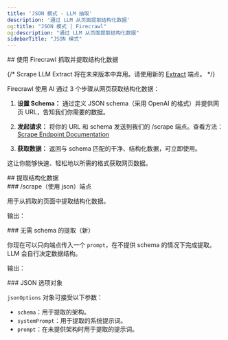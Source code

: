 ```yaml
---
title: 'JSON 模式 - LLM 抽取'
description: '通过 LLM 从页面提取结构化数据'
og:title: "JSON 模式 | Firecrawl"
og:description: "通过 LLM 从页面提取结构化数据"
sidebarTitle: "JSON 模式"
---
```




<div id="scrape-and-extract-structured-data-with-firecrawl">
  ## 使用 Firecrawl 抓取并提取结构化数据
</div>

{/* <Warning>Scrape LLM Extract 将在未来版本中弃用。请使用新的 [Extract](/features/extract) 端点。</Warning> */}

Firecrawl 使用 AI 通过 3 个步骤从网页获取结构化数据：

1. **设置 Schema：**
   通过定义 JSON schema（采用 OpenAI 的格式）并提供网页 URL，告知我们你需要的数据。

2. **发起请求：**
   将你的 URL 和 schema 发送到我们的 /scrape 端点。查看方法：
   [Scrape Endpoint Documentation](https://docs.firecrawl.dev/api-reference/endpoint/scrape)

3. **获取数据：**
   返回与 schema 匹配的干净、结构化数据，可立即使用。

这让你能够快速、轻松地以所需的格式获取网页数据。

<div id="extract-structured-data">
  ## 提取结构化数据
</div>

<div id="scrape-with-json-endpoint">
  ### /scrape（使用 json）端点
</div>

用于从抓取的页面中提取结构化数据。

<CodeGroup>

<ExtractPython />
<ExtractNode />
<ExtractCURL />

</CodeGroup>

输出：

<ExtractOutput />

<div id="extracting-without-schema-new">
  ### 无需 schema 的提取（新）
</div>

你现在可以只向端点传入一个 `prompt`，在不提供 schema 的情况下完成提取。LLM 会自行决定数据结构。

<CodeGroup>

<ExtractNoSchemaCURL />

</CodeGroup>

输出：

<ExtractNoSchemaOutput />

<div id="json-options-object">
  ### JSON 选项对象
</div>

`jsonOptions` 对象可接受以下参数：

- `schema`：用于提取的架构。
- `systemPrompt`：用于提取的系统提示词。
- `prompt`：在未提供架构时用于提取的提示词。